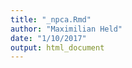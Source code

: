 ```yaml
---
title: "_npca.Rmd"
author: "Maximilian Held"
date: "1/10/2017"
output: html_document
---
```



<!-- great argument from stephenson against latent variable model in factor analysis can be found where he rails against R methodology (this is from Watts Stenner 11): -->
<!-- > it (the R methodological factor) only considered "measuring any individual for those differences which enter onto a factor" (Stephenson 1936b: 205) -->

<!-- in watts stenner 14: -->
<!-- > "There are, he says, 'possibly millions of *types*', which Q methodological factors might capture, 'common that is to several or many persons, but not necessarily to all' (Stephenson 1963b: 209). The non-universitylita of these types would ensure, in marked contrast to the R technique, that the factors obtained 'in correlating persons ... will be numerous and broad' (Burt and Stephenson, 1939: 274)." -->
<!-- This seems pretty much impossible, unlikely, at least with limited number sof factors -->
<!-- also consider whether R and Q are in PCA not exactly the same, just with loas and scores exchanged; perhaps all that Q PCA does differently, is to rotate on the people-loas, instead of the item scores; one might, however, wonder, whether we should not also rotate on the item-scores. Perhaps, indeed, rotating on the item-scores, and whether that makes a difference vis a vis rotating on the loas could be a finding in itself. Rotating on the scores would mean, for example, that we would want some items to be at the poles. -->
